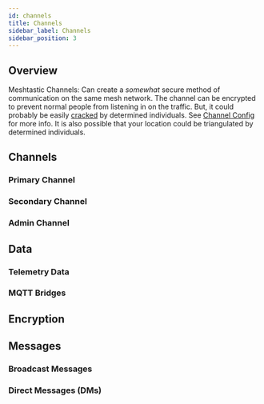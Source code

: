 ```yaml
---
id: channels
title: Channels
sidebar_label: Channels
sidebar_position: 3
---
```


## Overview

Meshtastic Channels: Can create a _somewhat_ secure method of communication on the same mesh network. The channel can be encrypted to prevent normal people from listening in on the traffic. But, it could probably be easily [cracked](https://crypto.stackexchange.com/questions/46559/what-are-the-chances-that-aes-256-encryption-is-cracked) by determined individuals. See [Channel Config](/docs/settings/channel) for more info. It is also possible that your location could be triangulated by determined individuals.

## Channels

### Primary Channel

### Secondary Channel

### Admin Channel

## Data

### Telemetry Data

### MQTT Bridges

## Encryption

## Messages

### Broadcast Messages

### Direct Messages (DMs)
